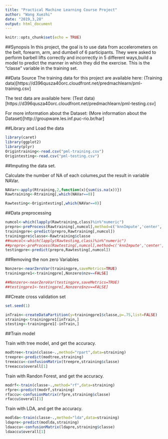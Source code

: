 ```yaml
---
title: "Practical Machine Learning Course Project"
author: "Wang Xuezhi"
date: "2019,3,28"
output: html_document
---
```


```r
knitr::opts_chunk$set(echo = TRUE)
```

##Synopsis
In this project, the goal is to use data from accelerometers on the belt, forearm, arm, and dumbell of 6 participants. They were asked to perform barbell lifts correctly and incorrectly in 5 different ways,build a model to predict the manner in which they did the exercise. This is the "classe" variable in the training set. 

##Data Source
The training data for this project are available here:
(Training data)[https://d396qusza40orc.cloudfront.net/predmachlearn/pml-training.csv]

The test data are available here:
(Test data)[https://d396qusza40orc.cloudfront.net/predmachlearn/pml-testing.csv]

For more information about the Dataset:
(More information about the Dataset)[http://groupware.les.inf.puc-rio.br/har]

##Library and Load the data
```r
library(caret)
library(ggplot2)
library(plyr)
Origintraining<-read.csv("pml-training.csv")
Origintesting<-read.csv("pml-testing.csv")
```

##Imputing the data set.

Calculate the number of NA of each columes,put the result in variable NAVar.

```r


NAVar<-apply(Rtraining,2,function(x){sum(is.na(x))})
Rawtraining<-Rtraining[,which(NAVar==0)]

Rawtesting<-Origintesting[,which(NAVar==0)]
```


##Data preprocessing
```r
numcol<-which(lapply(Rawtraining,class)%in%"numeric")
prepro<-preProcess(Rawtraining[,numcol],method=c('knnImpute','center','scale'))
trainingpre<-predict(prepro,Rawtraining[,numcol])
trainingpre$classe<-Rawtraining$classe
##numcol<-which(lapply(Rawtesting,class)%in%"numeric")
##prepro<-preProcess(Rawtesting[,numcol],method=c('knnImpute','center','scale'))
testingpre<-predict(prepro,Rawtesting[,numcol])


```

##Removing the non zero Variables
```r
Nonzero<-nearZeroVar(trainingpre,saveMetrics=TRUE)
trainingpre1<-trainingpre[,Nonzero$nzv==FALSE]

##Nonzero<-nearZeroVar(testingpre,saveMetrics=TRUE)
##testingpre1<-testingpre[,Nonzero$nzv==FALSE]
```


##Create cross validation set

```r
set.seed(1)

inTrain<-createDataPartition(y=trainingpre1$classe,p=.75,list=FALSE)
straining<-trainingpre1[inTrain,]
stesting<-trainingpre1[-inTrain,]
```

##Train model

Train with tree model, and get the accuracy.
```r
modtree<-train(classe~.,method="rpart",data=straining)
treepre<-predict(modtree,straining)
treeaccu<-confusionMatrix(treepre,straining$classe)
treeaccu$overall[1]
```

Train with Randon Forest, and get the accuracy.
```r
modrf<-train(classe~.,method="rf",data=straining)
rfpre<-predict(modrf,straining)
rfaccu<-confusionMatrix(rfpre,straining$classe)
rfaccu$overall[1]
```

Train with LDA, and get the accuracy.
```r
modlda<-train(classe~.,method="lda",data=straining)
ldapre<-predict(modlda,straining)
ldaaccu<-confusionMatrix(ldapre,straining$classe)
ldaaccu$overall[1]
```


